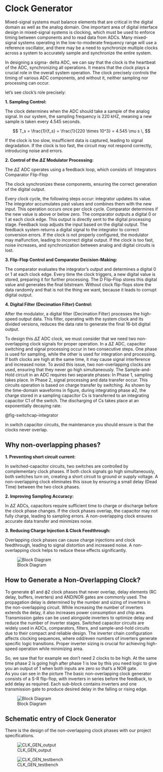 # Clock Generator 

Mixed-signal systems must balance elements that are critical in the digital domain as well as the analog domain. One important area of digital interface design in mixed-signal systems is clocking, which must be used to enforce timing between components and to read data from ADCs. Many mixed-signal systems operating in the low-to-moderate frequency range will use a reference oscillator, and there may be a need to synchronize multiple clocks across a system to accurately sample and synchronize the entire system.

In designing a sigma- delta ADC, we can say that the clock is the heartbeat of the ADC, synchronizing all operations. It means that the clock plays a crucial role in the overall system operation. The clock precisely controls the timing of various ADC components, and without it, neither sampling nor processing can occur.




let's see clock's role precisely:

**1. Sampling Control:**

The clock determines when the ADC should take a sample of the analog signal. In our system, the sampling frequency is 220 kHZ, meaning a new sample is taken every 4.545 seconds. 


$$
T_s = \frac{1}{f_s} = \frac{1}{220 \times 10^3} = 4.545 \mu s \, 
$$

If the clock is too slow, insufficient data is captured, leading to signal degradation. 
If the clock is too fast, the circuit may not respond correctly, introducing noise and errors.


**2. Control of the $\Delta\Sigma$ Modulator Processing:**

The $\Delta\Sigma$ ADC operates using a feedback loop, which consists of:
 Integrators
 Comparator
 Flip-Flop

 The clock synchronizes these components, ensuring the correct generation of the digital output. 
 
Every clock cycle, the following steps occur:
integrator updates its value.
The integrator accumulates past values and combines them with the new input.
This operation occurs once per clock cycle.
Comparator determines if the new value is above or below zero.
The comparator outputs a digital 0 or 1 at each clock edge.
This output is directly sent to the digital processing stage.
Feedback loop adjusts the input based on the digital output.
The feedback system returns a digital signal to the integrator to correct conversion errors.
If the clock is not properly configured, the modulator may malfunction, leading to incorrect digital output.
If the clock is too fast, noise increases, and synchronization between analog and digital circuits is lost.


**3. Flip-Flop Control and Comparator Decision-Making:**

The comparator evaluates the integrator’s output and determines a digital 0 or 1 at each clock edge.
Every time the clock triggers, a new digital value is stored, preparing it for further processing.
The D Flip-Flop stores this digital value and generates the final bitstream.
Without clock flip-flops store the data randomly and that is not the thing we want, because it leads to corrupt digital output.


**4. Digital Filter (Decimation Filter) Control:**

After the modulator, a digital filter (Decimation Filter) processes the high-speed output data.
This filter, operating with the system clock and its divided versions, reduces the data rate to generate the final 16-bit digital output.


To design this $\Delta\Sigma$ ADC clock, we must consider that we need two non-overlapping clock signals for proper operation. 
In a $\Delta\Sigma$ ADC, capacitor switching and signal processing occur in two consecutive steps.
One phase is used for sampling, while the other is used for integration and processing.
If both clocks are high at the same time, it may cause signal interference and increased noise.
To avoid this issue, two non-overlapping clocks are used, ensuring that they never go high simultaneously.
The Sample-and-Hold circuit in an ADC requires two separate phases:
In Phase 1, sampling takes place.
In Phase 2, signal processing and data transfer occur.
This circuits operation is based on charge transfer by switching. As shown by the time-domain waveforms in figure, during integrating phase ∅2, the charge stored in a sampling capacitor Cs is transferred to an integrating capacitor C1 of the switch. The discharging of Cs takes place at an exponentially decaying rate.
 
@fig-switchcap-integrator 

in switch capacitor circuits, the maintenance you should ensure is that the clocks never overlap.

## Why non-overlapping phases?


**1. Preventing short circuit current:**
   
In switched-capacitor circuits, two switches are controlled by complementary clock phases.
If both clock signals go high simultaneously, both switches turn on, creating a short circuit to ground or supply voltage.
A non-overlapping clock eliminates this issue by ensuring a small delay (Dead Time) between the two clock phases.

**2. Improving Sampling Accuracy:**

In $\Delta\Sigma$ ADCs, capacitors require sufficient time to charge or discharge before the clock phase changes.
If the clock phases overlap, the capacitor may not fully charge, leading to sampling errors.
A non-overlapping clock ensures accurate data transfer and minimizes noise.

**3. Reducing Charge Injection & Clock Feedthrough:**

Overlapping clock phases can cause charge injections and clock feedthrough, leading to signal distortion and increased noise.
A non-overlapping clock helps to reduce these effects significantly.

![Block Diagram](figures/_fig_waveform_Clkphase.svg){#fig-Block-Diagram}

## How to Generate a Non-Overlapping Clock?

To generate ϕ1 and ϕ2 clock phases that never overlap, delay elements (RC delay, buffers, inverters) and AND/NOR gates are commonly used.
The propagation delay is determined by the number and sizing of inverters in the non-overlapping circuit. While increasing the number of inverters extends the delay, it also increases power consumption and chip area. Transmission gates can be used alongside inverters to optimize delay and reduce the number of inverter stages. Switched capacitor circuits are widely used in ADCs, comparators, filters, and sample-and-hold circuits due to their compact and reliable design. The inverter chain configuration affects clocking sequences, where odd/even numbers of inverters generate specific logic transitions. Proper inverter sizing is crucial for achieving high-speed operation while minimizing area. 

So, we saw that for example we don’t need 2 clocks to be high. At the same time phase 2 is going high after phase 1 is low by this you need logic to give you an output of 1 when both inputs are zero so that’s a NOR gate.     
As you can see in the picture The basic non-overlapping clock generator consists of a S-R flip-flop, with inverters in series before the feedback, to add delay as required.
Each sub-block contains inverters and one transmission gate to produce desired delay in the falling or rising edge.


![Block Diagram](figures\Untitled Diagram-Page-3.drawio (1).svg){#fig-Block-Diagram}


## Schematic entry of Clock Generator 

There is the design of the non-overlapping clock phases with our project specifications.

![CLK_GEN_output](figures/_fig_clk_output.svg){#fig-blocks}

![CLK_GEN_testbench](figures/_fig_tb_ClkG.svg){#fig-blocks}


